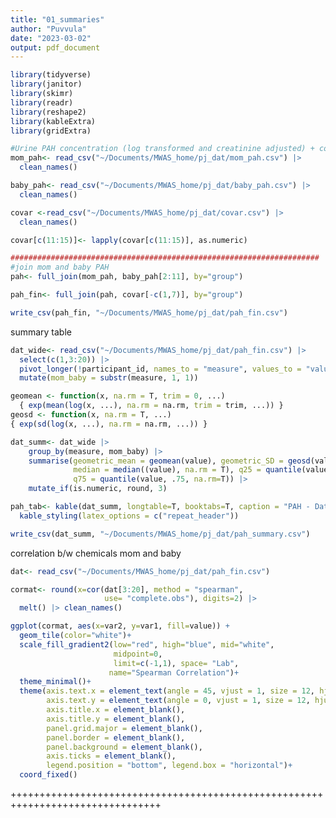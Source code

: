 ```yaml
---
title: "01_summaries"
author: "Puvvula"
date: "2023-03-02"
output: pdf_document
---
```


```r
library(tidyverse)
library(janitor)
library(skimr)
library(readr)
library(reshape2)
library(kableExtra)
library(gridExtra)
```

```r
#Urine PAH concentration (log transformed and creatinine adjusted) + covariates
mom_pah<- read_csv("~/Documents/MWAS_home/pj_dat/mom_pah.csv") |>
  clean_names()

baby_pah<- read_csv("~/Documents/MWAS_home/pj_dat/baby_pah.csv") |>
  clean_names()

covar <-read_csv("~/Documents/MWAS_home/pj_dat/covar.csv") |>
  clean_names()

covar[c(11:15)]<- lapply(covar[c(11:15)], as.numeric)

#####################################################################
#join mom and baby PAH
pah<- full_join(mom_pah, baby_pah[2:11], by="group")

pah_fin<- full_join(pah, covar[-c(1,7)], by="group")

write_csv(pah_fin, "~/Documents/MWAS_home/pj_dat/pah_fin.csv")
```

summary table
```r
dat_wide<- read_csv("~/Documents/MWAS_home/pj_dat/pah_fin.csv") |>
  select(c(1,3:20)) |>
  pivot_longer(!participant_id, names_to = "measure", values_to = "value") |>
  mutate(mom_baby = substr(measure, 1, 1))

geomean <- function(x, na.rm = T, trim = 0, ...) 
  { exp(mean(log(x, ...), na.rm = na.rm, trim = trim, ...)) }
geosd <- function(x, na.rm = T, ...)
{ exp(sd(log(x, ...), na.rm = na.rm, ...)) }

dat_summ<- dat_wide |> 
    group_by(measure, mom_baby) |>
    summarise(geometric_mean = geomean(value), geometric_SD = geosd(value),
              median = median((value), na.rm = T), q25 = quantile(value, .25, na.rm=T),
              q75 = quantile(value, .75, na.rm=T)) |>
    mutate_if(is.numeric, round, 3)

pah_tab<- kable(dat_summ, longtable=T, booktabs=T, caption = "PAH - Data summary") |>
  kable_styling(latex_options = c("repeat_header"))

write_csv(dat_summ, "~/Documents/MWAS_home/pj_dat/pah_summary.csv")
```

correlation b/w chemicals mom and baby
```r
dat<- read_csv("~/Documents/MWAS_home/pj_dat/pah_fin.csv")

cormat<- round(x=cor(dat[3:20], method = "spearman", 
                     use= "complete.obs"), digits=2) |>
  melt() |> clean_names()

ggplot(cormat, aes(x=var2, y=var1, fill=value)) +
  geom_tile(color="white")+
  scale_fill_gradient2(low="red", high="blue", mid="white",
                       midpoint=0,
                       limit=c(-1,1), space= "Lab",
                      name="Spearman Correlation")+
  theme_minimal()+
  theme(axis.text.x = element_text(angle = 45, vjust = 1, size = 12, hjust = 1),
        axis.text.y = element_text(angle = 0, vjust = 1, size = 12, hjust = 1),
        axis.title.x = element_blank(),
        axis.title.y = element_blank(),
        panel.grid.major = element_blank(),
        panel.border = element_blank(),
        panel.background = element_blank(),
        axis.ticks = element_blank(),
        legend.position = "bottom", legend.box = "horizontal")+
  coord_fixed()
```

++++++++++++++++++++++++++++++++++++++++++++++++++++++++++++++++++++++++++++++++

